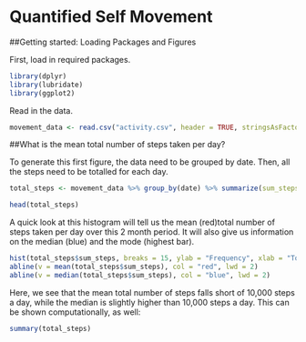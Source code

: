 Quantified Self Movement
========================

##Getting started: Loading Packages and Figures

First, load in required packages.

```r
library(dplyr)
library(lubridate)
library(ggplot2)
```

Read in the data.  

```r
movement_data <- read.csv("activity.csv", header = TRUE, stringsAsFactors = FALSE)
```

##What is the mean total number of steps taken per day?

To generate this first figure, the data need to be grouped by date.  Then, all the steps need to be totalled for each day.

```r
total_steps <- movement_data %>% group_by(date) %>% summarize(sum_steps = sum(steps, na.rm = T))%>% mutate(date = ymd(date)) 

head(total_steps)
```

A quick look at this histogram will tell us the mean (red)total number of steps taken per day over this 2 month period.  It will also give us information on the median (blue) and the mode (highest bar).

```r
hist(total_steps$sum_steps, breaks = 15, ylab = "Frequency", xlab = "Total Steps", main = "Total Number of Steps per Day", col = "white")
abline(v = mean(total_steps$sum_steps), col = "red", lwd = 2)
abline(v = median(total_steps$sum_steps), col = "blue", lwd = 2)
```

Here, we see that the mean total number of steps falls short of 10,000 steps a day, while the median is slightly higher than 10,000 steps a day.  This can be shown computationally, as well:

```r
summary(total_steps)
```